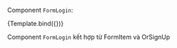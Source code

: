 

<Meta title="MDX/Organisms/FormLogin/FormLogin" component={FormLogin} />


Component `FormLogin`:

<Canvas>
  <Story
    name="FormLogin"
    args={{
    }}
  >
    {Template.bind({})}
  </Story>
</Canvas>

Component `FormLogin` kết hợp từ FormItem và OrSignUp